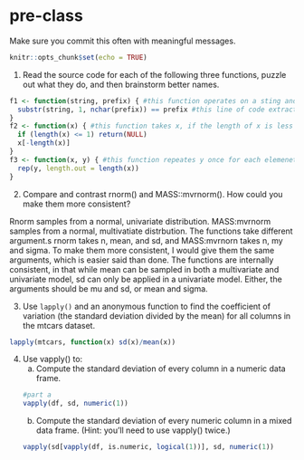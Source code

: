 # pre-class


Make sure you commit this often with meaningful messages. 



```r
knitr::opts_chunk$set(echo = TRUE)
```


1. Read the source code for each of the following three functions, puzzle out what they do, and then brainstorm better names.

``` r
f1 <- function(string, prefix) { #this function operates on a sting and tests whther each element of the character vector starts with the prefix listed in the code. It would retrn a true false. I would name it prefix_true_false
  substr(string, 1, nchar(prefix)) == prefix #this line of code extracts the string, and truncates the string to 
}
f2 <- function(x) { #this function takes x, if the length of x is less than or equal to one, it retunrs a NULL anser, and if it is greater o equal to one, it removes the last element. I might name it remove_last
  if (length(x) <= 1) return(NULL)
  x[-length(x)]
}
f3 <- function(x, y) { #this function repeates y once for each elemenet of x, I might call it duplicate_second
  rep(y, length.out = length(x))
}
```

2. Compare and contrast rnorm() and MASS::mvrnorm(). How could you make them more consistent?

Rnorm samples from a normal, univariate distribution. MASS:mvrnorm samples from a normal, multivatiate distrbution. The functions take different argument.s rnorm takes n, mean, and sd, and MASS:mvrnorn takes n, my and sigma. To make them more consistent, I would give them the same arguments, which is easier said than done. The functions are internally consistent, in that while mean can be sampled in both a multivariate and univariate model, sd can only be applied in a univariate model. Either, the arguments should be mu and sd, or mean and sigma. 


3. Use `lapply()` and an anonymous function to find the coefficient of variation (the standard deviation divided by the mean) for all columns in the mtcars dataset. 
```r
lapply(mtcars, function(x) sd(x)/mean(x))
```

4. Use vapply() to:
    a. Compute the standard deviation of every column in a numeric data frame.
```r
#part a
vapply(df, sd, numeric(1))
```
    b. Compute the standard deviation of every numeric column in a mixed data frame. (Hint: you’ll need to use vapply() twice.)
    ```r
    vapply(sd[vapply(df, is.numeric, logical(1))], sd, numeric(1))
    ```
